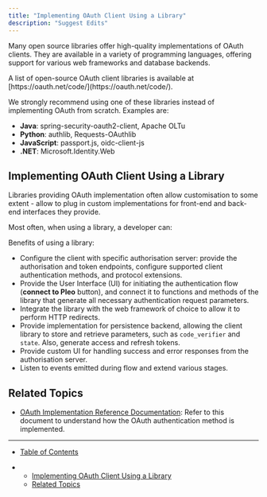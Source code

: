 ```yaml
---
title: "Implementing OAuth Client Using a Library"
description: "Suggest Edits"
---
```


Many open source libraries offer high-quality implementations of OAuth clients. They are available in a variety of programming languages, offering support for various web frameworks and database backends.

<Info>
  A list of open-source OAuth client libraries is available at [https://oauth.net/code/](https://oauth.net/code/).
</Info>

We strongly recommend using one of these libraries instead of implementing OAuth from scratch. Examples are:

* **Java**: spring-security-oauth2-client, Apache OLTu
* **Python**: authlib, Requests-OAuthlib
* **JavaScript**: passport.js, oidc-client-js
* **.NET**: Microsoft.Identity.Web

## Implementing OAuth Client Using a Library

Libraries providing OAuth implementation often allow customisation to some extent - allow to plug in custom implementations for front-end and back-end interfaces they provide.

Most often, when using a library, a developer can:

Benefits of using a library:

* Configure the client with specific authorisation server: provide the authorisation and token endpoints, configure supported client authentication methods, and protocol extensions.
* Provide the User Interface (UI) for initiating the authentication flow (**connect to Pleo** button), and connect it to functions and methods of the library that generate all necessary authentication request parameters.
* Integrate the library with the web framework of choice to allow it to perform HTTP redirects.
* Provide implementation for persistence backend, allowing the client library to store and retrieve parameters, such as `code_verifier` and `state`. Also, generate access and refresh tokens.
* Provide custom UI for handling success and error responses from the authorisation server.
* Listen to events emitted during flow and extend various stages.

<Info />

## Related Topics

* [OAuth Implementation Reference Documentation](/docs/oauth-implementation-reference-documentation): Refer to this document to understand how the OAuth authentication method is implemented.

***

* [Table of Contents](#)

* * [Implementing OAuth Client Using a Library](#implementing-oauth-client-using-a-library)
  * [Related Topics](#related-topics)
